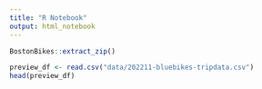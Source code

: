 ```yaml
---
title: "R Notebook"
output: html_notebook
---
```



```r
BostonBikes::extract_zip()
```

```r
preview_df <- read.csv("data/202211-bluebikes-tripdata.csv")
head(preview_df)

```

